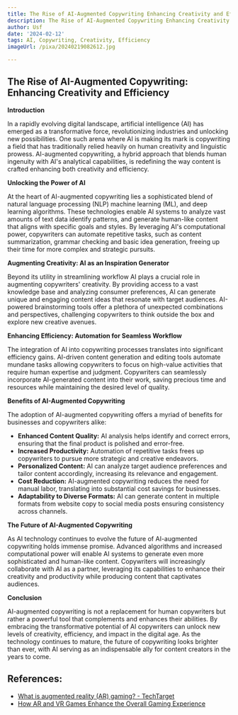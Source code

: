 ```yaml
---
title: The Rise of AI-Augmented Copywriting Enhancing Creativity and Efficiency
description: The Rise of AI-Augmented Copywriting Enhancing Creativity and Efficiency
author: Usf
date: '2024-02-12'
tags: AI, Copywriting, Creativity, Efficiency
imageUrl: /pixa/20240219082612.jpg

---
```

## The Rise of AI-Augmented Copywriting: Enhancing Creativity and Efficiency

**Introduction**

In a rapidly evolving  digital landscape, artificial intelligence (AI) has emerged as a transformative force, revolutionizing industries and unlocking new possibilities. One such arena where AI is making its mark is copywriting  a  field that has traditionally relied heavily on human creativity and linguistic prowess. AI-augmented copywriting, a hybrid approach that blends human ingenuity with AI's analytical capabilities,  is redefining the way  content is crafted enhancing both  creativity and efficiency.

**Unlocking the  Power of  AI**

At the  heart of AI-augmented copywriting lies a sophisticated blend of natural language processing (NLP) machine learning (ML),  and deep  learning algorithms. These technologies enable AI systems to analyze vast amounts of text data identify patterns, and generate human-like content that aligns  with specific goals and styles. By leveraging AI's computational power,  copywriters can automate repetitive tasks, such as content summarization, grammar checking and basic  idea generation, freeing up their time for more complex and strategic pursuits.

**Augmenting  Creativity: AI as an Inspiration Generator**

Beyond its utility in streamlining workflow AI  plays a crucial role in augmenting copywriters' creativity. By providing access to  a vast knowledge base and  analyzing consumer preferences, AI can generate unique and engaging content ideas that resonate with target audiences. AI-powered brainstorming tools offer a plethora of unexpected combinations  and perspectives, challenging copywriters to think outside the box  and explore new creative avenues.

**Enhancing Efficiency: Automation for Seamless  Workflow**

The integration of AI  into  copywriting processes translates into significant efficiency gains.  AI-driven content generation and editing tools automate  mundane tasks allowing copywriters to focus on high-value activities  that require  human expertise and judgment.  Copywriters can seamlessly  incorporate AI-generated content into their work, saving precious  time and resources while maintaining the desired  level of quality.

**Benefits of AI-Augmented Copywriting**

The adoption of AI-augmented copywriting  offers a myriad  of benefits for  businesses  and copywriters alike:

- **Enhanced Content Quality:** AI analysis helps identify and correct errors, ensuring that the final product is polished and error-free.
-  **Increased Productivity:** Automation of repetitive tasks frees up copywriters to pursue more  strategic and creative endeavors.
- **Personalized Content:** AI  can analyze target audience preferences and tailor content accordingly,  increasing its relevance and engagement.
- **Cost Reduction:** AI-augmented copywriting reduces the need for manual labor, translating into substantial cost savings  for businesses.
- **Adaptability to Diverse Formats:** AI can generate content in multiple formats from website copy to social media posts ensuring consistency  across channels.

**The Future of AI-Augmented Copywriting**

As AI technology continues to evolve the future of AI-augmented copywriting holds immense promise. Advanced algorithms  and increased computational power will enable AI systems  to generate even more sophisticated and human-like content. Copywriters will increasingly collaborate with AI as a partner, leveraging  its capabilities to enhance their creativity and productivity while producing content that captivates audiences.

**Conclusion**

AI-augmented copywriting is not a replacement for  human copywriters but  rather a  powerful tool that complements and enhances their abilities. By embracing the transformative potential of AI copywriters can unlock  new levels of creativity, efficiency,  and impact in the digital age. As the technology continues  to mature, the future of copywriting  looks brighter than ever, with AI serving as an  indispensable ally for content creators in the years to come.

## References:
- [What is augmented reality (AR) gaming? - TechTarget](https://www.techtarget.com/whatis/definition/augmented-reality-gaming-AR-gaming)
- [How AR and VR Games Enhance the Overall Gaming Experience](https://www.webmobril.com/ar-and-vr-games-enhance-gaming-experience/)
